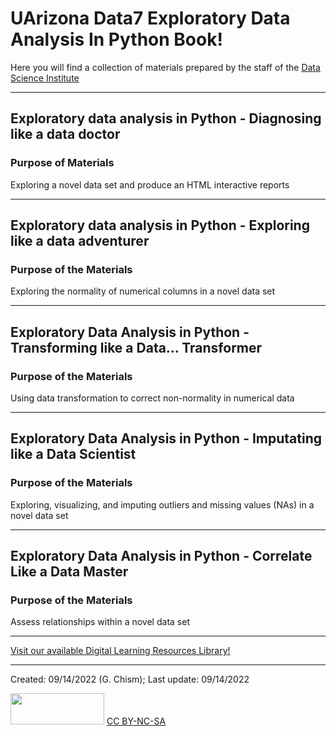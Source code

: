 # UArizona Data7 Exploratory Data Analysis In Python Book! {.unnumbered}

Here you will find a collection of materials prepared by the staff of the [Data Science Institute](https://datascience.arizona.edu/)

------------------------------------------------------------------------

## Exploratory data analysis in Python - Diagnosing like a data doctor

### Purpose of Materials

Exploring a novel data set and produce an HTML interactive reports

------------------------------------------------------------------------

## Exploratory data analysis in Python - Exploring like a data adventurer

### Purpose of the Materials

Exploring the normality of numerical columns in a novel data set

------------------------------------------------------------------------

## Exploratory Data Analysis in Python - Transforming like a Data... Transformer

### Purpose of the Materials

Using data transformation to correct non-normality in numerical data

------------------------------------------------------------------------

## Exploratory Data Analysis in Python - Imputating like a Data Scientist

### Purpose of the Materials

Exploring, visualizing, and imputing outliers and missing values (NAs) in a novel data set

------------------------------------------------------------------------

## Exploratory Data Analysis in Python - Correlate Like a Data Master

### Purpose of the Materials

Assess relationships within a novel data set

------------------------------------------------------------------------

[Visit our available Digital Learning Resources Library!](https://github.com/ua-data7/LearningResources/wiki)

------------------------------------------------------------------------

Created: 09/14/2022 (G. Chism); Last update: 09/14/2022

<img src="https://upload.wikimedia.org/wikipedia/commons/thumb/4/4b/CC_BY-NC-SA.svg/800px-CC_BY-NC-SA.svg.png?20181117113353" width="150" height="50"/> [CC BY-NC-SA](https://creativecommons.org/licenses/by-nc-sa/4.0/)
